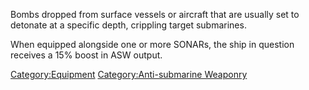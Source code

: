 Bombs dropped from surface vessels or aircraft that are usually set to detonate at a specific depth, crippling target submarines.

When equipped alongside one or more SONARs, the ship in question receives a 15% boost in ASW output.

[[Category:Equipment]] [[Category:Anti-submarine Weaponry]]